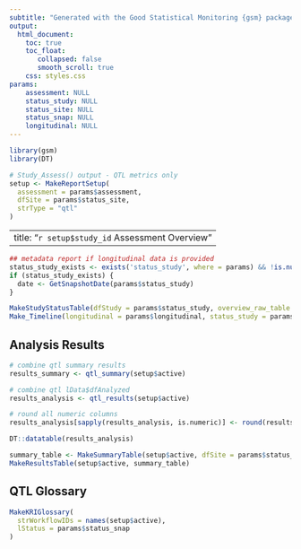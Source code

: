 ```yaml
---
subtitle: "Generated with the Good Statistical Monitoring {gsm} package"
output:
  html_document:
    toc: true
    toc_float:
       collapsed: false
       smooth_scroll: true
    css: styles.css
params:
    assessment: NULL
    status_study: NULL
    status_site: NULL
    status_snap: NULL
    longitudinal: NULL
---
```


```r
library(gsm)
library(DT)

# Study_Assess() output - QTL metrics only
setup <- MakeReportSetup(
  assessment = params$assessment, 
  dfSite = params$status_site,
  strType = "qtl"
)

```

---
title: "`r setup$study_id` Assessment Overview"
---


```r
## metadata report if longitudinal data is provided
status_study_exists <- exists('status_study', where = params) && !is.null(params$status_study)
if (status_study_exists) {
  date <- GetSnapshotDate(params$status_study)
}

```


```r
MakeStudyStatusTable(dfStudy = params$status_study, overview_raw_table = setup$overview_raw_table, longitudinal = params$longitudinal)
Make_Timeline(longitudinal = params$longitudinal, status_study = params$status_study)
```

## Analysis Results

```r
# combine qtl summary results
results_summary <- qtl_summary(setup$active)

# combine qtl lData$dfAnalyzed
results_analysis <- qtl_results(setup$active)

# round all numeric columns
results_analysis[sapply(results_analysis, is.numeric)] <- round(results_analysis[sapply(results_analysis, is.numeric)], digits = 2)

DT::datatable(results_analysis)

```


```r
summary_table <- MakeSummaryTable(setup$active, dfSite = params$status_site)
MakeResultsTable(setup$active, summary_table)
```


## QTL Glossary

```r
MakeKRIGlossary(
  strWorkflowIDs = names(setup$active),
  lStatus = params$status_snap
)
```


```js
```
